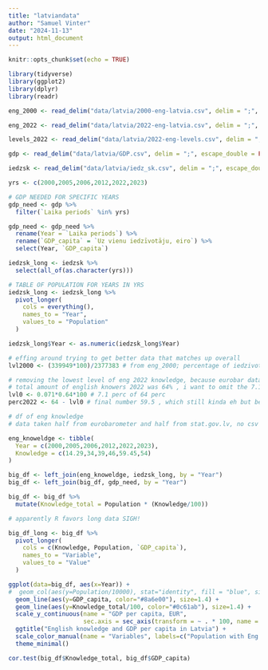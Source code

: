 ```yaml
---
title: "latviandata"
author: "Samuel Vinter"
date: "2024-11-13"
output: html_document
---
```


```r
knitr::opts_chunk$set(echo = TRUE)
```

```r
library(tidyverse)
library(ggplot2)
library(dplyr)
library(readr)
```

```r
eng_2000 <- read_delim("data/latvia/2000-eng-latvia.csv", delim = ";", escape_double = FALSE, trim_ws = TRUE)

eng_2022 <- read_delim("data/latvia/2022-eng-latvia.csv", delim = ";", escape_double = FALSE, trim_ws = TRUE)

levels_2022 <- read_delim("data/latvia/2022-eng-levels.csv", delim = ";", escape_double = FALSE, trim_ws = TRUE)

gdp <- read_delim("data/latvia/GDP.csv", delim = ";", escape_double = FALSE, trim_ws = TRUE)

iedzsk <- read_delim("data/latvia/iedz_sk.csv", delim = ";", escape_double = FALSE, trim_ws = TRUE)
```

```r
yrs <- c(2000,2005,2006,2012,2022,2023)
```

```r
# GDP NEEDED FOR SPECIFIC YEARS
gdp_need <- gdp %>%
  filter(`Laika periods` %in% yrs)

gdp_need <- gdp_need %>%
  rename(Year = `Laika periods`) %>%
  rename(`GDP_capita` = `Uz vienu iedzīvotāju, eiro`) %>%
  select(Year, `GDP_capita`)
```

```r
iedzsk_long <- iedzsk %>%
  select(all_of(as.character(yrs)))

# TABLE OF POPULATION FOR YEARS IN YRS
iedzsk_long <- iedzsk_long %>%
  pivot_longer(
    cols = everything(),
    names_to = "Year",
    values_to = "Population"
  )

iedzsk_long$Year <- as.numeric(iedzsk_long$Year)
```

```r
# effing around trying to get better data that matches up overall
lvl2000 <- (339949*100)/2377383 # from eng_2000; percentage of iedzivotaju kopskaits who prot angļu valodu - 14.29

# removing the lowest level of eng 2022 knowledge, because eurobar data specifies english on a conversational level
# total amount of english knowers 2022 was 64% , i want to omit the 7.1 that barely speaks eng
lvl0 <- 0.071*0.64*100 # 7.1 perc of 64 perc
perc2022 <- 64 - lvl0 # final number 59.5 , which still kinda eh but better
```


```r
# df of eng knowledge
# data taken half from eurobarometer and half from stat.gov.lv, no csv given this is manual transcription baby!

eng_knoweldge <- tibble(
  Year = c(2000,2005,2006,2012,2022,2023),
  Knowledge = c(14.29,34,39,46,59.45,54)
)
```

```r
big_df <- left_join(eng_knoweldge, iedzsk_long, by = "Year")
big_df <- left_join(big_df, gdp_need, by = "Year")

big_df <- big_df %>%
  mutate(Knowledge_total = Population * (Knowledge/100))
```

```r
# apparently R favors long data SIGH!

big_df_long <- big_df %>%
  pivot_longer(
    cols = c(Knowledge, Population, `GDP_capita`),
    names_to = "Variable",
    values_to = "Value"
  )
```


```r
ggplot(data=big_df, aes(x=Year)) +
#  geom_col(aes(y=Population/10000), stat="identity", fill = "blue", size = 1.4) +
  geom_line(aes(y=GDP_capita, color="#8a6e00"), size=1.4) +
  geom_line(aes(y=Knowledge_total/100, color="#0c61ab"), size=1.4) +
  scale_y_continuous(name = "GDP per capita, EUR",
                     sec.axis = sec_axis(transform = ~ . * 100, name = "Population*, count"))+
  ggtitle("English knowledge and GDP per capita in Latvia") +
  scale_color_manual(name = "Variables", labels=c("Population with Eng as a 2nd lang", "GDP per capita"), values = c("#0c61ab", "#8a6e00"))+
  theme_minimal()
```

```r
cor.test(big_df$Knowledge_total, big_df$GDP_capita)
```

